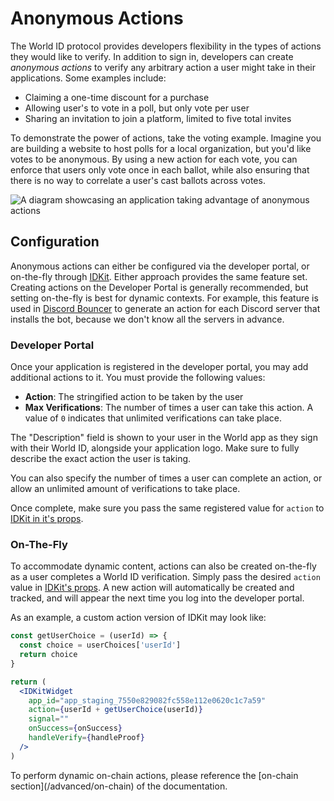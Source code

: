 
# Anonymous Actions

The World ID protocol provides developers flexibility in the types of actions they would like to verify. In addition to sign in, developers can create _anonymous actions_ to verify any arbitrary action a user might take in their applications. Some examples include:

- Claiming a one-time discount for a purchase
- Allowing user's to vote in a poll, but only vote per user
- Sharing an invitation to join a platform, limited to five total invites

To demonstrate the power of actions, take the voting example. Imagine you are building a website to host polls for a local organization, but you'd like votes to be anonymous. By using a new action for each vote, you can enforce that users only vote once in each ballot, while also ensuring that there is no way to correlate a user's cast ballots across votes.

![A diagram showcasing an application taking advantage of anonymous actions](/images/docs/id/anonymous-actions.png)

## Configuration

Anonymous actions can either be configured via the developer portal, or on-the-fly through [IDKit](/js). Either approach provides the same feature set. Creating actions on the Developer Portal is generally recommended, but setting on-the-fly is best for dynamic contexts. For example, this feature is used in [Discord Bouncer](https://discordbouncer.com) to generate an action for each Discord server that installs the bot, because we don't know all the servers in advance.

### Developer Portal

Once your application is registered in the developer portal, you may add additional actions to it. You must provide the following values:

- **Action**: The stringified action to be taken by the user
- **Max Verifications**: The number of times a user can take this action. A value of `0` indicates that unlimited verifications can take place.

The "Description" field is shown to your user in the World app as they sign with their World ID, alongside your application logo. Make sure to fully describe the exact action the user is taking.

You can also specify the number of times a user can complete an action, or allow an unlimited amount of verifications to take place.

Once complete, make sure you pass the same registered value for `action` to [IDKit in it's props](TODO).

### On-The-Fly

To accommodate dynamic content, actions can also be created on-the-fly as a user completes a World ID verification. Simply pass the desired `action` value in [IDKit's props](TODO). A new action will automatically be created and tracked, and will appear the next time you log into the developer portal.

As an example, a custom action version of IDKit may look like:

```jsx
const getUserChoice = (userId) => {
  const choice = userChoices['userId']
  return choice
}

return (
  <IDKitWidget
    app_id="app_staging_7550e829082fc558e112e0620c1c7a59"
    action={userId + getUserChoice(userId)}
    signal=""
    onSuccess={onSuccess}
    handleVerify={handleProof}
  />
)
```

<Callout type="note">
  To perform dynamic on-chain actions, please reference the [on-chain
  section](/advanced/on-chain) of the documentation.
</Callout>
